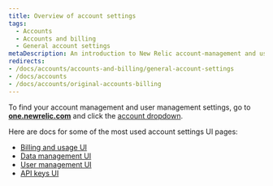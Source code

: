 ```yaml
---
title: Overview of account settings
tags:
  - Accounts
  - Accounts and billing
  - General account settings
metaDescription: An introduction to New Relic account-management and user-management settings. 
redirects:
- /docs/accounts/accounts-and-billing/general-account-settings
- /docs/accounts
- /docs/accounts/original-accounts-billing
---
```


To find your account management and user management settings, go to **[one.newrelic.com](https://one.newrelic.com/all-capabilities)** and click the [account dropdown](/docs/using-new-relic/welcome-new-relic/get-started/glossary/#account-dropdown).

Here are docs for some of the most used account settings UI pages:

* [Billing and usage UI](/docs/accounts/accounts-billing/new-relic-one-pricing-billing/billing-ui)
* [Data management UI](/docs/data-apis/manage-data/manage-your-data)
* [User management UI](/docs/accounts/original-accounts-billing/original-users-roles/overview-user-models/#docs)
* [API keys UI](/docs/apis/intro-apis/new-relic-api-keys)
